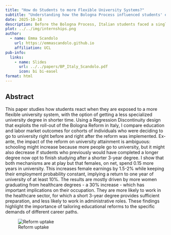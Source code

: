 ```yaml
---
title: "How do Students to more Flexible University Systems?"
subtitle: "Understanding how the Bologna Process influenced students' educational choices and earnings in Italy"
date: 2025-10-18
description: Before the Bologna Process, Italian students faced a single choice regarding higher education: either enrol in a long program lasting 4–5 years or not attend university at all. The reform introduced greater flexibility by restructuring degrees into two cycles—a three-year bachelor’s program followed by an optional two-year master’s degree. I study the impact this has on university attainment, years of schooling, field of study and occupation choice, and wages by the early 30s.
plot: ../../img/internships.png
author:
  - name: Emma Scandolo
    url: https://emmascandolo.github.io
    affiliation: UCL
pub-info:
  links:
    - name: Slides
      url: ../../papers/BP_Italy_Scandolo.pdf
      icon: bi bi-easel
format: html
---
```


## Abstract

This paper studies how students react when they are exposed to a more flexible university system, with the option of getting a less specialized university degree in shorter time. Using a Regression Discontinuity design that exploits the roll-out of the Bologna Reform in Italy, I compare education and labor market outcomes for cohorts of individuals who were deciding to go to university right before and right after the reform was implemented. Ex-ante, the impact of the reform on university attainment is ambiguous: schooling might increase because more people go to university, but it might also decrease if students who previously would have completed a longer degree now opt to finish studying after a shorter 3-year degree. I show that both mechanisms are at play but that females, on net, spend 0.15 more years in university. This increases female earnings by 1.5-2% while keeping their employment probability constant, implying a return to one year of university of at least 10%. The results are mostly driven by more women graduating from healthcare degrees - a 30% increase - which has important implications on their occupation. They are more likely to work in the healthcare sector, for which a short 3-year degree provides sufficient preparation, and less likely to work in administrative roles. These findings highlight the importance of tailoring educational reforms to the specific demands of different career paths.

![Reform uptake](/img/BP_Italy_first_stage.png)

### 
